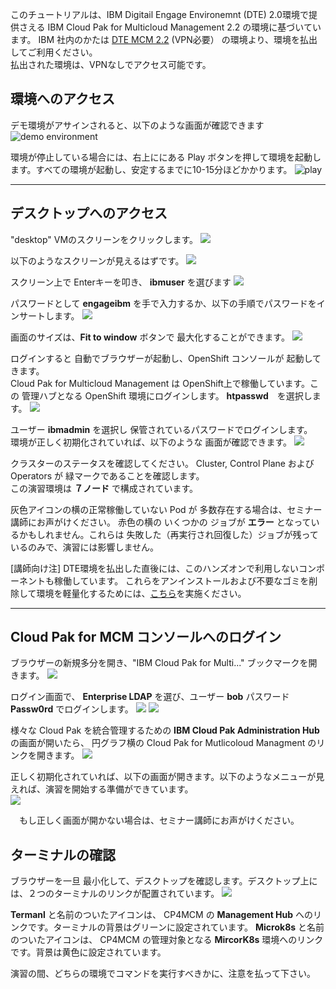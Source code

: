 このチュートリアルは、IBM Digitail Engage Environemnt (DTE) 2.0環境で提供さえる IBM Cloud Pak for Multicloud Management 2.2 の環境に基づいています。
IBM 社内のかたは [DTE MCM 2.2](https://assetrepo.ibm.com/collection/ibm-cloud-pak-for-multicloud-management-2-0) (VPN必要） の環境より、環境を払出してご利用ください。  
払出された環境は、VPNなしでアクセス可能です。

## 環境へのアクセス
デモ環境がアサインされると、以下のような画面が確認できます
![demo environment](./images/2020-09-11-10-28-02.png)

環境が停止している場合には、右上ににある Play ボタンを押して環境を起動します。すべての環境が起動し、安定するまでに10-15分ほどかかります。
![play](images/2020-09-11-10-29-24.png)

***

## デスクトップへのアクセス

  "desktop" VMのスクリーンをクリックします。
  ![](images/2020-09-11-10-52-05.png)
  
  以下のようなスクリーンが見えるはずです。
  ![](images/2020-09-11-10-55-08.png)
  
  スクリーン上で Enterキーを叩き、  **ibmuser** を選びます
  ![](images/2020-09-11-11-00-19.png)

  パスワードとして **engageibm** を手で入力するか、以下の手順でパスワードをインサートします。
  ![](images/2020-09-11-11-03-55.png)

  画面のサイズは、**Fit to window** ボタンで 最大化することができます。
  ![](images/2020-09-11-11-06-42.png)

  ログインすると 自動でブラウザーが起動し、OpenShift コンソールが 起動してきます。  
  Cloud Pak for Multicloud Management は OpenShift上で稼働しています。この 管理ハブとなる OpenShift 環境にログインします。
  **htpasswd**　を選択します。
  ![](images/2020-09-11-11-08-59.png)

  ユーザー **ibmadmin** を選択し 保管されているパスワードでログインします。  
  環境が正しく初期化されていれば、以下のような 画面が確認できます。
  ![](images/2020-09-11-11-12-49.png)

  クラスターのステータスを確認してください。 Cluster, Control Plane および Operators が 緑マークであることを確認します。  
  この演習環境は **７ノード** で構成されています。
  
  灰色アイコンの横の正常稼働していない Pod が 多数存在する場合は、セミナー講師にお声がけください。
  赤色の横の いくつかの ジョブが **エラー** となっているかもしれません。これらは 失敗した（再実行され回復した）ジョブが残っているのみで、演習には影響しません。
   
  [講師向け注]
DTE環境を払出した直後には、このハンズオンで利用しないコンポーネントも稼働しています。
これらをアンインストールおよび不要なゴミを削除して環境を軽量化するためには、[こちら](https://github.com/ICpTrial/cp4mcm-demohub/blob/master/src/pages/gettingstarted/cleanaup.md)を実施ください。

***

## Cloud Pak for MCM コンソールへのログイン

  ブラウザーの新規多分を開き、"IBM Cloud Pak for Multi..." ブックマークを開きます。
  ![](images/2020-09-11-11-22-49.png)

  ログイン画面で、 **Enterprise LDAP** を選び、ユーザー **bob** パスワード **Passw0rd** でログインします。
  ![](images/2020-10-08-10-44-21.png)
  ![](images/2020-09-11-11-26-04.png)

  様々な Cloud Pak を統合管理するための **IBM Cloud Pak Administration Hub** の画面が開いたら、 円グラフ横の Cloud Pak for Mutlicoloud Managment のリンクを開きます。
  ![](images/2020-10-16-11-50-56.png)

  正しく初期化されていれば、以下の画面が開きます。以下のようなメニューが見えれば、演習を開始する準備ができています。  
  ![](images/2020-10-08-10-50-38.png)

　もし正しく画面が開かない場合は、セミナー講師にお声がけください。
　
## ターミナルの確認

  ブラウザーを一旦 最小化して、デスクトップを確認します。デスクトップ上には、２つのターミナルのリンクが配置されています。
  ![](images/2020-09-11-12-13-51.png)

  **Termanl** と名前のついたアイコンは、 CP4MCM の **Management Hub** へのリンクです。ターミナルの背景はグリーンに設定されています。
  **Microk8s** と名前のついたアイコンは、 CP4MCM の管理対象となる **MircorK8s** 環境へのリンクです。背景は黄色に設定されています。
  
  演習の間、どちらの環境でコマンドを実行すべきかに、注意を払って下さい。

